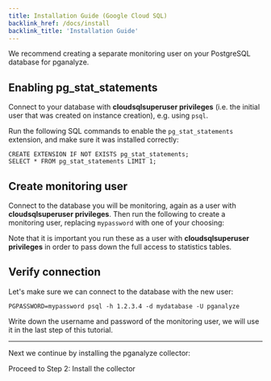 ```yaml
---
title: Installation Guide (Google Cloud SQL)
backlink_href: /docs/install
backlink_title: 'Installation Guide'
---
```



We recommend creating a separate monitoring user on your PostgreSQL database for pganalyze.

## Enabling pg_stat_statements

Connect to your database with **cloudsqlsuperuser privileges** (i.e. the initial user that was created on instance creation), e.g. using `psql`.

Run the following SQL commands to enable the `pg_stat_statements` extension, and make sure it was installed correctly:

```
CREATE EXTENSION IF NOT EXISTS pg_stat_statements;
SELECT * FROM pg_stat_statements LIMIT 1;
```

## Create monitoring user

Connect to the database you will be monitoring, again as a user with **cloudsqlsuperuser privileges**.
Then run the following to create a monitoring user, replacing `mypassword` with one of your choosing:

<MonitoringUserSetupInstructions minPostgres={100000} />

Note that it is important you run these as a user with **cloudsqlsuperuser privileges** in order to pass down the full access to statistics tables.

## Verify connection

Let's make sure we can connect to the database with the new user:

```
PGPASSWORD=mypassword psql -h 1.2.3.4 -d mydatabase -U pganalyze
```

Write down the username and password of the monitoring user, we will use it in the last step of this tutorial.

---

Next we continue by installing the pganalyze collector:

<Link className="btn btn-success" to="02_install_the_collector">
  Proceed to Step 2: Install the collector
</Link>
